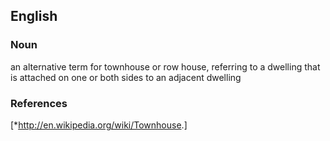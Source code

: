 ==English==

===Noun===
{{en-noun}}

an alternative term for townhouse or row house, referring to a dwelling that is attached on one or both sides to an adjacent dwelling

===References===
[*http://en.wikipedia.org/wiki/Townhouse.]